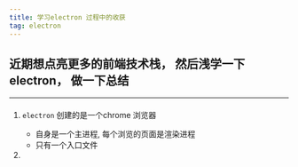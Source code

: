 ```yaml
---
title: 学习electron 过程中的收获
tag: electron
---
```


## 近期想点亮更多的前端技术栈， 然后浅学一下electron， 做一下总结

-----
#### 

1. `electron` 创建的是一个chrome 浏览器
   - 自身是一个主进程, 每个浏览的页面是渲染进程
   - 只有一个入口文件

2. 